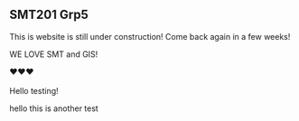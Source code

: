 ## SMT201 Grp5

This is website is still under construction! Come back again in a few weeks!

WE LOVE SMT and GIS!

❤️❤️❤️\
\
Hello testing!

hello this is another test